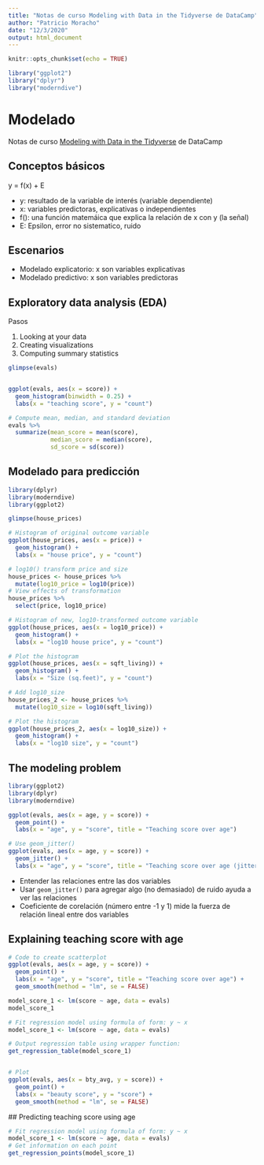 ```yaml
---
title: "Notas de curso Modeling with Data in the Tidyverse de DataCamp"
author: "Patricio Moracho"
date: "12/3/2020"
output: html_document
---
```


```r
knitr::opts_chunk$set(echo = TRUE)

library("ggplot2")
library("dplyr")
library("moderndive")

```

# Modelado

Notas de curso [Modeling with Data in the
Tidyverse](https://campus.datacamp.com/courses/modeling-with-data-in-the-tidyverse/introduction-to-modeling?ex=1)
de DataCamp

## Conceptos básicos

y = f(x) + E

* y: resultado de la variable de interés (variable dependiente)
* x: variables predictoras, explicativas o independientes
* f(): una función matemáica que explica la relación de x con y (la señal)
* E: Epsilon, error no sistematico, ruido

## Escenarios

* Modelado explicatorio: x son variables explicativas
* Modelado predictivo: x son variables predictoras

## Exploratory data analysis (EDA)

Pasos

1. Looking at your data
2. Creating visualizations
3. Computing summary statistics

```r

glimpse(evals)


ggplot(evals, aes(x = score)) +
  geom_histogram(binwidth = 0.25) + 
  labs(x = "teaching score", y = "count")

# Compute mean, median, and standard deviation
evals %>%
  summarize(mean_score = mean(score), 
            median_score = median(score),
            sd_score = sd(score))  
```

## Modelado para predicción

```r
library(dplyr)
library(moderndive)
library(ggplot2)

glimpse(house_prices)

# Histogram of original outcome variable
ggplot(house_prices, aes(x = price)) +
  geom_histogram() + 
  labs(x = "house price", y = "count")

# log10() transform price and size
house_prices <- house_prices %>%
  mutate(log10_price = log10(price))
# View effects of transformation
house_prices %>% 
  select(price, log10_price)

# Histogram of new, log10-transformed outcome variable
ggplot(house_prices, aes(x = log10_price)) +
  geom_histogram() + 
  labs(x = "log10 house price", y = "count")

# Plot the histogram
ggplot(house_prices, aes(x = sqft_living)) +
  geom_histogram() +
  labs(x = "Size (sq.feet)", y = "count")

# Add log10_size
house_prices_2 <- house_prices %>%
  mutate(log10_size = log10(sqft_living))

# Plot the histogram  
ggplot(house_prices_2, aes(x = log10_size)) +
  geom_histogram() +
  labs(x = "log10 size", y = "count")
```

## The modeling problem

```r
library(ggplot2)
library(dplyr)
library(moderndive)

ggplot(evals, aes(x = age, y = score)) +
  geom_point() + 
  labs(x = "age", y = "score", title = "Teaching score over age")

# Use geom_jitter()
ggplot(evals, aes(x = age, y = score)) +
  geom_jitter() + 
  labs(x = "age", y = "score", title = "Teaching score over age (jittered)")
```

* Entender las relaciones entre las dos variables
* Usar `geom_jitter()` para agregar algo (no demasiado) de ruido ayuda a ver las
  relaciones
* Coeficiente de corelación (número entre -1 y 1) mide la fuerza de relación
  lineal entre dos variables
  
  
## Explaining teaching score with age


```r
# Code to create scatterplot
ggplot(evals, aes(x = age, y = score)) +
  geom_point() + 
  labs(x = "age", y = "score", title = "Teaching score over age") +
  geom_smooth(method = "lm", se = FALSE)

model_score_1 <- lm(score ~ age, data = evals)
model_score_1

# Fit regression model using formula of form: y ~ x
model_score_1 <- lm(score ~ age, data = evals)

# Output regression table using wrapper function:
get_regression_table(model_score_1)


# Plot 
ggplot(evals, aes(x = bty_avg, y = score)) +
  geom_point() +
  labs(x = "beauty score", y = "score") +
  geom_smooth(method = "lm", se = FALSE)
```
  ## Predicting teaching score using age

```r
# Fit regression model using formula of form: y ~ x
model_score_1 <- lm(score ~ age, data = evals)
# Get information on each point
get_regression_points(model_score_1)
```